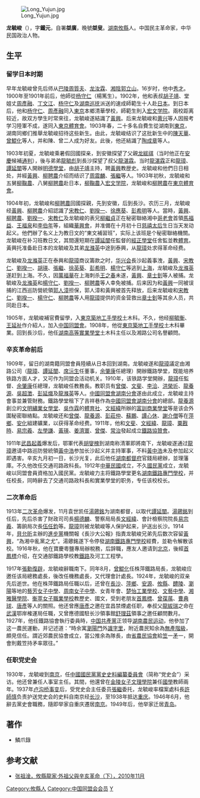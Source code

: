 [[File:Long_Yujun.jpg|thumb]]

'''龙毓峻'''（{{bd|1882年|1月20日|?|}}），字'''鐵元'''，自署'''桀廣'''，晚號'''桀叟'''。[[湖南|湖南]][[攸縣|攸縣]]人。中国民主革命家，中华民国政治人物。

==生平==
===留学日本时期===
早年龙毓峻曾先后师从[[巴陵|巴陵]][[周質夫|周質夫]]、[[龙汝霖|龙汝霖]]、[[湘陰|湘陰]][[郭立山|郭立山]]。16岁时，他中[[秀才|秀才]]。1900年至1901年前后，他師從[[杨守仁|杨守仁]]（楊篤生）。1902年，他和表叔[[胡子靖|胡子靖]]、堂姐丈[[周彥融|周彥融]]、[[丁文江|丁文江]]、[[杨守仁|杨守仁]]及[[湖南巡抚|湖南巡抚]]派送的速成師範生十人赴[[日本|日本]]。到日本后，他和[[杨守仁|杨守仁]]、[[周彥融|周彥融]]同入[[東京|東京]]本鄉清華學校，師範生則入[[宏文学院|宏文学院]]。兩校距离较近，故双方學生时常來往，龙毓峻遂結識了[[黃興|黃興]]。后来龙毓峻和[[黄兴|黄兴]]等人因报考学习陸軍不成，遂同入[[東京體育會|東京體育會]]。1903年春，二十多名自費生從湖南到[[東京|東京]]，湖南同鄉们推舉龙毓峻招待这些新生。由此，龙毓峻结识了这批新生中的[[陳天華|陳天華]]、[[曾鯤化|曾鯤化]]等人，并和陳、曾二人成为好友。此後，他还結識了[[陶成章|陶成章]]等人。

1903年初夏，龙毓峻乘暑假回國探亲，到安徽探望了父親[[龙紱祺|龙紱祺]]（当时他正在[[安慶|安慶]]候補[[通判|通判]]），後与弟弟[[龍毓彪|龍毓彪]]到長沙探望了叔父[[龍湛霖|龍湛霖]]。当时[[龍湛霖|龍湛霖]]正和[[龍璋|龍璋]]、[[譚延闓|譚延闓]]等人開辦[[明德學堂|明德學堂]]，由[[胡子靖|胡子靖]]主持，聘[[黃興|黃興]]教歴史。龙毓峻和他們日日相处，并經[[黃興|黃興]]、[[柳聘農|柳聘農]]介绍而结识了[[周震麟|周震麟]]、[[张继_(中华民国)|張繼]]等人。1903年初秋，龙毓峻和五舅[[柳鞠農|柳鞠農]]、八舅[[柳聘農|柳聘農]]赴日本，[[柳鞠農|柳鞠農]]入[[宏文学院|宏文学院]]，龙毓峻和[[柳聘農|柳聘農]]在[[東京體育會|東京體育會]]。

1904年初，龙毓峻和[[柳聘農|柳聘農]]回國探親，先到安徽，后到長沙。农历三月，龙毓峻经[[黃興|黃興]]、[[柳聘農|柳聘農]]介紹認識了[[宋教仁|宋教仁]]、[[劉揆一|劉揆一]]、[[徐應葵|徐應葵]]、[[彭希明|彭希明]]等人。當時，[[黃興|黃興]]、[[柳聘農|柳聘農]]、[[劉揆一|劉揆一]]、[[宋教仁|宋教仁]]及龙毓峻的表兄[[柳繼貞|柳繼貞]]正在秘密聯絡湘中[[哥老會|哥老會]]首領[[馬福益|馬福益]]、[[王福泉|王福泉]]和[[李伯年|李伯年]]等，組織[[華興會|華興會]]，并准備在十月初十日[[慈禧太后|慈禧太后]]生日当天发动起义。他們辦了名义上为教日文的“東文補習班”，实际上该班是个秘密聯絡機關。龙毓峻在补习班教日文，其間還短期在[[譚延闓|譚延闓]]任監督的[[經正學堂|經正學堂]]任舍監並教[[體育|體育]]。黃興托准备赴日本的龙毓峻及其弟[[龙滌英|龙滌英]]中途到泰興，从[[龍璋|龍璋]]处求得革命经费。

龙毓峻及[[龙滌英|龙滌英]]正在泰興和[[龍璋|龍璋]]商议籌款之时，[[华兴会|华兴会]]長沙起義事洩，[[黃興|黃興]]、[[宋教仁|宋教仁]]、[[劉揆一|劉揆一]]、[[胡瑛|胡瑛]]、[[张继_(中华民国)|張繼]]、[[徐英葵|徐英葵]]、[[彭希明|彭希明]]、[[楊守仁|楊守仁]]等逃到[[上海|上海]]，龙毓峻及[[龙滌英|龙滌英]]遂赶到上海。不久，因[[萬福華|萬福華]]在上海刺杀[[王之春|王之春]]未遂，[[黃興|黃興]]、[[章士釗|章士釗]]等人被捕。龙毓峻及[[龙滌英|龙滌英]]和[[楊守仁|楊守仁]]、[[劉揆一|劉揆一]]、[[柳聘農|柳聘農]]等人幸免被捕。后来因为和[[黃興|黃興]]一同被误捕的江西巡防營統領[[郭人漳|郭人漳]]担保，郭人漳和黃興被首先释放，后来龙毓峻和[[宋教仁|宋教仁]]、[[劉揆一|劉揆一]]、[[楊守仁|楊守仁]]、[[柳聘農|柳聘農]]等人用[[龍璋|龍璋]]提供的资金营救出[[章士釗|章士釗]]等其余人员，共同赴日本。

1905年，龙毓峻補官費留學，入[[東京築地工手學校|東京築地工手學校]]土木科。不久，他经[[柳毓衡|柳毓衡]]、[[王延祉|王延祉]]作介紹人，加入[[中国同盟會|中国同盟會]]。1908年，他從[[東京築地工手學校|東京築地工手學校]]土木科畢業。回到長沙后，他任[[湖南高等實業學堂|湖南高等實業學堂]]土木科主任以及湘路公司名譽顧問。

===辛亥革命前后===
1909年，留日的湖南籍同盟會員陸續从日本回到湖南。龙毓峻遂和[[龍璋|龍璋]]議定由湘路公司（[[龍璋|龍璋]]、[[譚延闓|譚延闓]]、[[席沅生|席沅生]]任董事，[[余肇康|余肇康]]任總理）開辦鐵路學堂，既能培养铁路方面人才，又可作为同盟会活动机关。1910年，该铁路学堂開辦，[[龍璋|龍璋]]任監督、[[余肇康|余肇康]]任總理，龙毓峻任教務長。教职员有[[曾傑|曾傑]]、[[文斐|文斐]]、[[李洽|李洽]]、[[洪榮圻|洪榮圻]]、[[龍養源|龍養源]]、[[吳超澂|吳超澂]]、[[彭延熾|彭延熾]]及[[龍滌英|龍滌英]]等人。[[中國同盟會湖南分會|中國同盟會湖南分會]]遂由此成立，龙毓峻主持會事並兼管財務。鐵路學堂租下了吉祥巷作為[[中國同盟會湖南分會|中國同盟會湖南分會]]的總部。[[龍養源|龍養源]]創立的[[文明繡業女學堂|文明繡業女學堂]]、[[吳作霖|吳作霖]]的[[體育社|體育社]]、[[文經緯|文經緯]]所辦的[[富訓商業學堂|富訓商業學堂]]等是该会外圍秘密聯絡點。龙毓峻还和[[曾傑|曾傑]]、[[龍養源|龍養源]]、[[彭莊仲|彭莊仲]]、[[蘇鵬|蘇鵬]]、[[譚心休|譚心休]]、[[謝介僧|謝介僧]]等在[[萍鄉|萍鄉]]、[[安化|安化]]組建礦業，以获得革命经费。1911年，他和[[文斐|文斐]]、[[文經緯|文經緯]]、[[龍璋|龍璋]]、[[粟戡時|粟戡時]]、[[易宗羲|易宗羲]]、[[左學謙|左學謙]]、[[黃瑛|黃瑛]]、[[姜濟寰|姜濟寰]]、[[曾傑|曾傑]]、[[常治|常治]]發起成立[[鐵路協贊會|鐵路協贊會]]。

1911年[[武昌起義|武昌起義]]爆发后，鄂軍代表[[胡燮槐|胡燮槐]]到湖南称清軍即將南下，龙毓峻遂通过[[龍璋|龍璋]]邀请中路巡防營統領[[黃中浩|黃中浩]]参加长沙起义并主持軍事，不料[[黃中浩|黃中浩]]未及参加起义即遇害。辛亥九月初一日，长沙光复，此后他任[[湖南都督府|湖南都督府]]官錢局總辦，並理藩庫。不久他改任交通司路政科長。1912年[[中華民國|中華民國]]成立，不久[[國民黨_(1912年－1913年)|國民黨]]成立，龙毓峻以同盟會員資格加入國民黨。龙毓峻力主将鐵路學堂更名[[湖南鐵路專門學校|湖南鐵路專門學校]]，并任校長，同時辭去了交通司路政科長和實業學堂的职务，专任该校校长。

===二次革命后===
1913年[[二次革命|二次革命]]爆发，11月袁世凯任[[湯薌銘|湯薌銘]]为湖南都督，以取代[[譚延闓|譚延闓]]。[[湯薌銘|湯薌銘]]到任后，先后杀害了財政司司長[[楊德麟|楊德麟]]、警察局局長[[文經緯|文經緯]]、會計檢察院院長[[易宗羲|易宗羲]]、籌餉局次長[[伍任鈞|伍任鈞]]等。[[龍璋|龍璋]]则被龙毓峻等人保护起来，护送出长沙。1914年，[[貝允昕|貝允昕]]主辦的[[進步黨|進步黨]]機關報《長沙大公報》指責龙毓峻兄弟先后数次容留[[黃興|黃興]]，“為湘中亂黨之尤”。湯薌銘遂下令停發[[湖南鐵路專門學校|湖南鐵路專門學校]]經費，並勒令解散该校。1916年秋，他在寶慶粵鹽專局辦稅務，后辞職，應友人邀请到[[北京|北京]]，後經[[首鳳標|首鳳標]]介绍，在交通部鐵路學校教[[鐵路|鐵路]]及河工工程學。

1917年[[張勳復辟|張勳復辟]]，龙毓峻辭職南下。同年8月，[[曾鯤化|曾鯤化]]任株萍鐵路局長，龙毓峻应邀任该局總務處長，後改任機務處長，又代理會計處長。1924年，龙毓峻的双亲先后逝世。他在株萍鐵路局任職以后，还曾在[[長沙|長沙]]、[[萍鄉|萍鄉]]、[[安源|安源]]、[[攸縣|攸縣]]、[[醴陵|醴陵]]、[[瀏陽|瀏陽]]等地的[[藝芳女子中學|藝芳女子中學]]、[[周南女子中學|周南女子中學]]、女青年會、[[楚怡工業學校|楚怡工業學校]]、[[文藝中學|文藝中學]]、[[湘雅醫學院|湘雅醫學院]]、[[衡萃女子職業學校|衡萃女子職業學校]]教歷史、國文，受到老朋友[[首鳳標|首鳳標]]、[[曾葆蓀|曾葆蓀]]、[[曹典球|曹典球]]、[[唐彥|唐彥]]等人的關照。他还曾應[[唐彥|唐彥]]之邀在宜昌禁煙處任职，奉叔父[[龍紱瑞|龍紱瑞]]之命在[[武漢|武漢]]鄂岸榷運局任職，又曾應德國駐长沙領事館[[舒理茲|舒理茲]]領事之邀任顧問數月。1927年，他任鐵路協會執行委員時，[[中国共產黨|中国共產黨]]正领导[[湖南農民运动|湖南農民运动]]，他參加了这一農民運動，并记述道：“時余寓[[瀏陽門|瀏陽門]]外[[識字里|識字里]]，附近農民知余為[[無產階級|無產階級]]，頗見信任。謂近郊農民協會成立，當公推余為隊長，由[[湖南省农民协会|省農民協會]]給[[笠|笠]]一[[矛|矛]]一，開會則戴笠持矛率眾往。”

===任职党史会===
1930年，龙毓峻到[[南京|南京]]，任[[中國國民黨黨史史料編纂委員會|中國國民黨黨史史料編纂委員會]]（简称“党史会”）采访。他还曾兼任人事室主任。其間，他還曾在[[金陵女子文理學院|金陵女子文理學院]]兼任[[國學|國學]]教師兩年。1937年[[卢沟桥事变|卢沟桥事变]]后，受党史会主任委员[[张继_(中华民国)|張繼]]委托，龙毓峻率檔案處科長[[許師慎|許師慎]]负责护送党史会的史料自南京经[[长沙|长沙]]，至1938年抵达[[重庆|重庆]]。1946年6月，他辭去黨史會職務，隨即举家自重庆遷居[[南京|南京]]。1949年后，他举家迁居[[青岛|青岛]]。

==著作==
*鱗爪錄

==参考文献==
*[http://mjlsh.usc.cuhk.edu.hk/book.aspx?cid=6&tid=175&pid=3767 张祖淦，攸縣龍家·外祖父與辛亥革命（下），2010年11月]

{{DEFAULTSORT:Long龙}}
[[Category:攸縣人|Category:攸縣人]]
[[Category:中国同盟会会员|Category:中国同盟会会员]]
[[Category:龙姓|Y]]